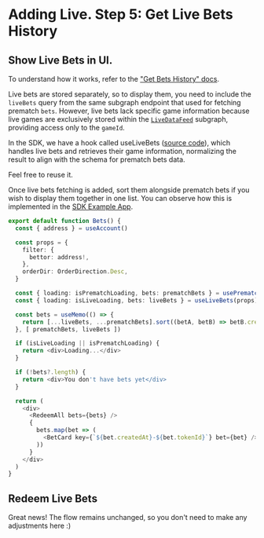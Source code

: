 
# Adding Live. Step 5: Get Live Bets History


## Show Live Bets in UI.

To understand how it works, refer to the ["Get Bets History" docs](/hub/apps/guides/advanced/live/get-bets-history).

Live bets are stored separately, so to display them, you need to include the `liveBets` query from the same subgraph endpoint that used for fetching prematch `bets`.
However, live bets lack specific game information because live games are exclusively stored within the [`LiveDataFeed`](/subgraph/overview#live-endpoints) subgraph,
providing access only to the `gameId`.

In the SDK, we have a hook called useLiveBets ([source code](https://github.com/Azuro-protocol/sdk/blob/v3.1.0/src/hooks/useLiveBets.ts)),
which handles live bets and retrieves their game information, normalizing the result to align with the schema for prematch bets data.

Feel free to reuse it.

Once live bets fetching is added, sort them alongside prematch bets if you wish to display them together in one list.
You can observe how this is implemented in the [SDK Example App](https://github.com/Azuro-protocol/sdk/blob/v3.1.0/examples/nextjs/src/app/bets/page.tsx).

```ts copy filename="BetsHistoryPage"
export default function Bets() {
  const { address } = useAccount()

  const props = {
    filter: {
      bettor: address!,
    },
    orderDir: OrderDirection.Desc,
  }

  const { loading: isPrematchLoading, bets: prematchBets } = usePrematchBets(props)
  const { loading: isLiveLoading, bets: liveBets } = useLiveBets(props)

  const bets = useMemo(() => {
    return [...liveBets, ...prematchBets].sort((betA, betB) => betB.createdAt - betA.createdAt)
  }, [ prematchBets, liveBets ])

  if (isLiveLoading || isPrematchLoading) {
    return <div>Loading...</div>
  }

  if (!bets?.length) {
    return <div>You don't have bets yet</div>
  }

  return (
    <div>
      <RedeemAll bets={bets} />
      {
        bets.map(bet => (
          <BetCard key={`${bet.createdAt}-${bet.tokenId}`} bet={bet} />
        ))
      }
    </div>
  )
}
```

## Redeem Live Bets

Great news! The flow remains unchanged, so you don't need to make any adjustments here :)

